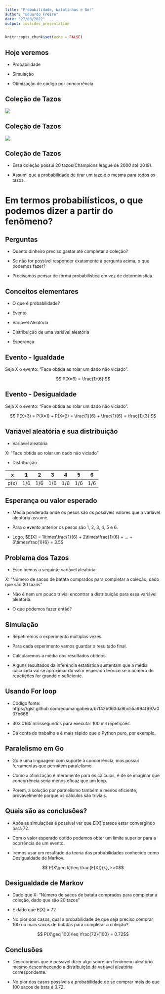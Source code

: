 ```yaml
---
title: "Probabilidade, batatinhas e Go!"
author: "Eduardo Freire"
date: "27/03/2022"
output: ioslides_presentation
---
```


```r
knitr::opts_chunk$set(echo = FALSE)
```


## Hoje veremos


- Probabilidade

- Simulação

- Otimização de código por concorrência


## Coleção de Tazos

![](https://edumangabeira.github.io/assets/tazoooos.jpg)

## Coleção de Tazos

![](https://edumangabeira.github.io/assets/tazo.png)

## Coleção de Tazos

- Essa coleção possui 20 tazos(Champions league de 2000 até 2019).

- Assumi que a probabilidade de tirar um tazo é o mesma para todos os tazos.


# Em termos probabilísticos, o que podemos dizer a partir do fenômeno?


## Perguntas 

- Quanto dinheiro preciso gastar até completar a coleção?

- Se não for possível responder exatamente a pergunta acima, o que podemos fazer?

- Precisamos pensar de forma probabilística em vez de determinística.


## Conceitos elementares

- O que é probabilidade?

- Evento

- Variável Aleatória

- Distribuição de uma variável aleatória

- Esperança

## Evento - Igualdade

Seja X o evento: "Face obtida ao rolar um dado não viciado".


$$ P(X=6) = \frac{1}{6} $$


## Evento - Desigualdade


Seja X o evento: "Face obtida ao rolar um dado não viciado".

$$ P(X<3) = P(X=1) + P(X=2) = \frac{1}{6} + \frac{1}{6} = \frac{1}{3} $$

## Variável aleatória e sua distribuição

- Variável aleatória


X: "Face obtida ao rolar um dado não viciado"


- Distribuição


| x    | 1  | 2 | 3 | 4 | 5 | 6 |
|------|----|---|---|---|---|---|
| p(x) | 1/6 |  1/6  | 1/6 | 1/6 | 1/6 | 1/6 |



## Esperança ou valor esperado

- Média ponderada onde os pesos são os possíveis valores que a variável aleatória assume.

- Para o evento anterior os pesos são 1, 2, 3, 4, 5 e 6.

- Logo, $E[X] = 1\times\frac{1}{6} + 2\times\frac{1}{6} + ... + 6\times\frac{1}{6} = 3.5$


## Problema dos Tazos

- Escolhemos a seguinte variável aleatória:

X: "Número de sacos de batata comprados para completar a coleção, dado que são 20 tazos"

- Não é nem um pouco trivial encontrar a distribuição para essa variável aleatória.

- O que podemos fazer então?

## Simulação

- Repetiremos o experimento múltiplas vezes.

- Para cada experimento vamos guardar o resultado final.

- Calcularemos a média dos resultados obtidos.


- Alguns resultados da inferência estatística sustentam que a média calculada vai se aproximar do valor esperado teórico se o número de repetições for grande o suficiente.


## Usando For loop

- Código fonte: https://gist.github.com/edumangabeira/b7f42b063da9bc55a994f997a007b668

- 303.0165 milissegundos para executar 100 mil repetições.

- Dá conta do trabalho e é mais rápido que o Python puro, por exemplo.

## Paralelismo em Go


- Go é uma linguagem com suporte à concorrência, mas possui ferramentas que permitem paralelismo.

- Como a otimização é meramente para os cálculos, é de se imaginar que concorrência seria menos eficaz que um loop.

- Porém, a solução por paralelismo também é menos eficiente, provavelmente porque os cálculos são triviais.



## Quais são as conclusões?

- Após as simulações é possível ver que E[X] parece estar convergindo para 72.

- Com o valor esperado obtido podemos obter um limite superior para a ocorrência de um evento.

- Iremos usar um resultado da teoria das probabilidades conhecido como Desigualdade de Markov.


$$ P(X\geq k)\leq \frac{E[X]}{k}, k>0$$

## Desigualdade de Markov


- Dado que X: "Número de sacos de batata comprados para completar a coleção, dado que são 20 tazos"

- E dado que E[X] = 72

- No pior dos casos, qual a probabilidade de que seja preciso comprar 100 ou mais sacos de batatas para completar a coleção?


$$ P(X\geq 100)\leq \frac{72}{100} = 0.72$$


## Conclusões

- Descobrimos que é possível dizer algo sobre um fenômeno aleatório mesmo desconhecendo a distribuição da variável aleatória correspondente.

- No pior dos casos possíveis a probabilidade de se comprar mais do que 100 sacos de bata é $0.72$.



